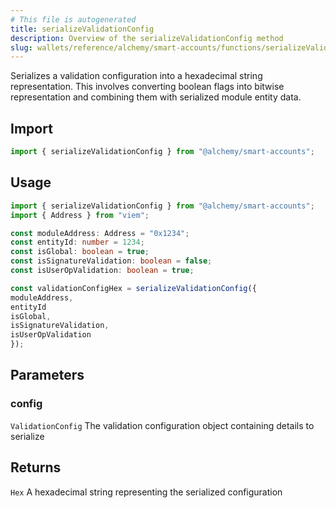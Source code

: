 ```yaml
---
# This file is autogenerated
title: serializeValidationConfig
description: Overview of the serializeValidationConfig method
slug: wallets/reference/alchemy/smart-accounts/functions/serializeValidationConfig
---
```


Serializes a validation configuration into a hexadecimal string representation. This involves converting boolean flags into bitwise representation and combining them with serialized module entity data.

## Import

```ts
import { serializeValidationConfig } from "@alchemy/smart-accounts";
```

## Usage

```ts
import { serializeValidationConfig } from "@alchemy/smart-accounts";
import { Address } from "viem";

const moduleAddress: Address = "0x1234";
const entityId: number = 1234;
const isGlobal: boolean = true;
const isSignatureValidation: boolean = false;
const isUserOpValidation: boolean = true;

const validationConfigHex = serializeValidationConfig({
moduleAddress,
entityId
isGlobal,
isSignatureValidation,
isUserOpValidation
});
```

## Parameters

### config

`ValidationConfig`
The validation configuration object containing details to serialize

## Returns

`Hex`
A hexadecimal string representing the serialized configuration
